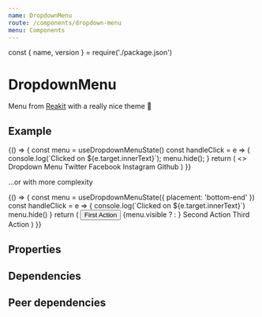 ```yaml
---
name: DropdownMenu
route: /components/dropdown-menu
menu: Components
---
```


const { name, version } = require('./package.json')

# DropdownMenu

<TagVersion version={version} name={name} />

Menu from [Reakit](https://reakit.io/docs/button/) with a really nice theme 👀

## Example

<Playground>
  {() => {
    const menu = useDropdownMenuState()
    const handleClick = e => {
      console.log(`Clicked on ${e.target.innerText}`);
      menu.hide();
    }
    return (
      <>
        <DropdownMenu.Trigger {...menu} as={Button}>
          Dropdown Menu
        </DropdownMenu.Trigger>
        <DropdownMenu {...menu} aria-label="Example">
          <DropdownMenu.Item {...menu} onClick={handleClick}>
            Twitter
          </DropdownMenu.Item>
          <DropdownMenu.Item {...menu} onClick={handleClick} disabled>
            Facebook
          </DropdownMenu.Item>
          <DropdownMenu.Item {...menu} onClick={handleClick}>
            Instagram
          </DropdownMenu.Item>
          <DropdownMenu.Separator {...menu} />
          <DropdownMenu.Item {...menu} onClick={handleClick}>
            Github
          </DropdownMenu.Item>
        </DropdownMenu>
      </>
    )
}}

</Playground>

...or with more complexity

<Playground>
  {() => {
    const menu = useDropdownMenuState({ placement: 'bottom-end' })
    const handleClick = e => {
      console.log(`Clicked on ${e.target.innerText}`)
      menu.hide()
    }
    return (
      <Box position="relative">
        <Group variant="tertiary">
          <Button onClick={handleClick}>
            <AddIcon />
            <span>First Action</span>
          </Button>
          <DropdownMenu.Trigger {...menu} as={Button}>
            {menu.visible ? <UpIcon /> : <DownIcon />}
          </DropdownMenu.Trigger>
        </Group>
        <DropdownMenu {...menu} mb={100} aria-label="Complexity">
          <DropdownMenu.Item {...menu} onClick={handleClick}>
            <Box mr="sm">
              <TrashIcon size="sm" />
            </Box>
            <Box>Second Action</Box>
          </DropdownMenu.Item>
          <DropdownMenu.Item {...menu} onClick={handleClick}>
            <Box mr="sm">
              <AttachmentIcon size="sm" />
            </Box>
            <Box>Third Action</Box>
          </DropdownMenu.Item>
        </DropdownMenu>
      </Box>
    )
  }}
</Playground>

## Properties

<Props of={DropdownMenu} />

## Dependencies

<Dependencies dependencies={dependencies} />

## Peer dependencies

<Dependencies dependencies={peerDependencies} />
